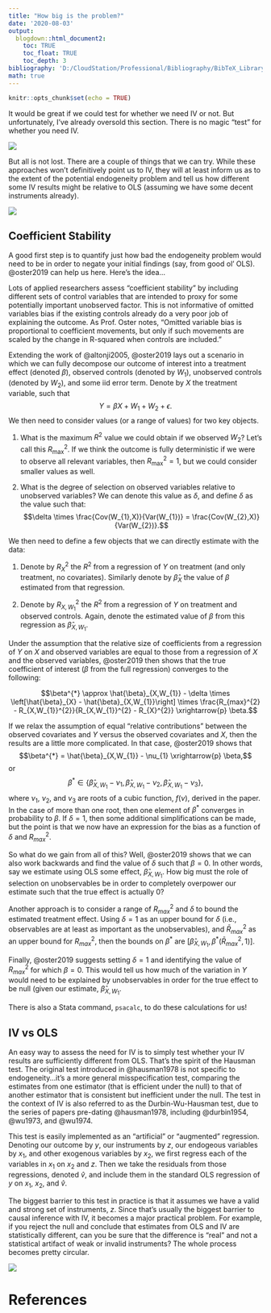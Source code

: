 ```yaml
---
title: "How big is the problem?"
date: '2020-08-03'
output: 
  blogdown::html_document2:
    toc: TRUE
    toc_float: TRUE
    toc_depth: 3
bibliography: 'D:/CloudStation/Professional/Bibliography/BibTeX_Library.bib'
math: true
---
```


```r
knitr::opts_chunk$set(echo = TRUE)
```

It would be great if we could test for whether we need IV or not. But unfortunately, I've already oversold this section. There is no magic "test" for whether you need IV.

![](https://media.giphy.com/media/oXB0K4oFw3fck/giphy.gif)

But all is not lost. There are a couple of things that we can try. While these approaches won't definitively point us to IV, they will at least inform us as to the extent of the potential endogeneity problem and tell us how different some IV results might be relative to OLS (assuming we have some decent instruments already).

![](https://media.giphy.com/media/ZExucn4EDMUtX0p9dt/giphy.gif)


## Coefficient Stability 

A good first step is to quantify just how bad the endogeneity problem would need to be in order to negate your initial findings (say, from good ol' OLS). @oster2019 can help us here. Here's the idea...

Lots of applied researchers assess "coefficient stability" by including different sets of control variables that are intended to proxy for some potentially important unobserved factor. This is not informative of omitted variables bias if the existing controls already do a very poor job of explaining the outcome. As Prof. Oster notes, "Omitted variable bias is proportional to coefficient movements, but only if such movements are scaled by the change in R-squared when controls are included."

Extending the work of @altonji2005, @oster2019 lays out a scenario in which we can fully decompose our outcome of interest into a treatment effect (denoted $\beta$), observed controls (denoted by $W_{1}$), unobserved controls (denoted by $W_{2}$), and some iid error term. Denote by $X$ the treatment variable, such that $$Y = \beta X + W_{1} + W_{2} + \epsilon.$$ We then need to consider values (or a range of values) for two key objects. 

1. What is the maximum $R^2$ value we could obtain if we observed $W_{2}$? Let's call this $R_{\text{max}}^{2}$. If we think the outcome is fully deterministic if we were to observe all relevant variables, then $R_{\text{max}}^{2}=1$, but we could consider smaller values as well.

2. What is the degree of selection on observed variables relative to unobserved variables? We can denote this value as $\delta$, and define $\delta$ as the value such that: $$\delta \times \frac{Cov(W_{1},X)}{Var(W_{1})} = \frac{Cov(W_{2},X)}{Var(W_{2})}.$$

We then need to define a few objects that we can directly estimate with the data:

1. Denote by $R^{2}_{X}$ the $R^{2}$ from a regression of $Y$ on treatment (and only treatment, no covariates). Similarly denote by $\hat{\beta}_{X}$ the value of $\beta$ estimated from that regression. 

2. Denote by $R^{2}_{X,W_{1}}$ the $R^{2}$ from a regression of $Y$ on treatment and observed controls. Again, denote the estimated value of $\beta$ from this regression as $\hat{\beta}_{X, W_{1}}$. 

Under the assumption that the relative size of coefficients from a regression of $Y$ on $X$ and observed variables are equal to those from a regression of $X$ and the observed variables, @oster2019 then shows that the true coefficient of interest ($\beta$ from the full regression) converges to the following:

$$\beta^{*} \approx \hat{\beta}_{X,W_{1}} - \delta \times \left[\hat{\beta}_{X} - \hat{\beta}_{X,W_{1}}\right] \times \frac{R_{max}^{2} - R_{X,W_{1}}^{2}}{R_{X,W_{1}}^{2} - R_{X}^{2}} \xrightarrow{p} \beta.$$

If we relax the assumption of equal "relative contributions" between the observed covariates and $Y$ versus the observed covariates and $X$, then the results are a little more complicated. In that case, @oster2019 shows that $$\beta^{*} = \hat{\beta}_{X,W_{1}} - \nu_{1} \xrightarrow{p} \beta,$$ or $$\beta^{*} \in \left\{ \hat{\beta}_{X,W_{1}} - \nu_{1}, \hat{\beta}_{X,W_{1}} - \nu_{2}, \hat{\beta}_{X,W_{1}} - \nu_{3} \right\},$$
where $\nu_{1}$, $\nu_{2}$, and $\nu_{3}$ are roots of a cubic function, $f(\nu)$, derived in the paper. In the case of more than one root, then one element of $\beta^{*}$ converges in probability to $\beta$. If $\delta=1$, then some additional simplifications can be made, but the point is that we now have an expression for the bias as a function of $\delta$ and $R^{2}_{max}$. 

So what do we gain from all of this? Well, @oster2019 shows that we can also work backwards and find the value of $\delta$ such that $\beta=0$. In other words, say we estimate using OLS some effect, $\hat{\beta}_{X, W_{1}}$. How big must the role of selection on unobservables be in order to completely overpower our estimate such that the true effect is actually 0? 

Another approach is to consider a range of $R^{2}_{max}$ and $\delta$ to bound the estimated treatment effect. Using $\delta=1$ as an upper bound for $\delta$ (i.e., observables are at least as important as the unobservables), and $\bar{R}^{2}_{max}$ as an upper bound for $R^{2}_{max}$, then the bounds on $\beta^{*}$ are $\left[ \hat{\beta}_{X,W_{1}}, \beta^{*}(\bar{R}^{2}_{max}, 1) \right]$.

Finally, @oster2019 suggests setting $\delta=1$ and identifying the value of $R^{2}_{max}$ for which $\beta=0$. This would tell us how much of the variation in $Y$ would need to be explained by unobservables in order for the true effect to be null (given our estimate, $\hat{\beta}_{X,W_{1}}$.

There is also a Stata command, `psacalc`, to do these calculations for us!  

## IV vs OLS

An easy way to assess the need for IV is to simply test whether your IV results are sufficiently different from OLS. That's the spirit of the Hausman test. The original test introduced in @hausman1978 is not specific to endogeneity...it's a more general misspecification test, comparing the estimates from one estimator (that is efficient under the null) to that of another estimator that is consistent but inefficient under the null. The test in the context of IV is also referred to as the Durbin-Wu-Hausman test, due to the series of papers pre-dating @hausman1978, including @durbin1954, @wu1973, and @wu1974.

This test is easily implemented as an "artificial" or "augmented" regression. Denoting our outcome by $y$, our instruments by $z$, our endogeous variables by $x_{1}$, and other exogenous variables by $x_{2}$, we first regress each of the variables in $x_{1}$ on $x_{2}$ and $z$. Then we take the residuals from those regressions, denoted $\hat{v}$, and include them in the standard OLS regression of $y$ on $x_{1}$, $x_{2}$, and $\hat{v}$.

The biggest barrier to this test in practice is that it assumes we have a valid and strong set of instruments, $z$. Since that's usually the biggest barrier to causal inference with IV, it becomes a major practical problem. For example, if you reject the null and conclude that estimates from OLS and IV are statistically different, can you be sure that the difference is "real" and not a statistical artifact of weak or invalid instruments? The whole process becomes pretty circular.


![](https://media.giphy.com/media/dyGiQTZrrASFWp9qP8/source.gif)


# References